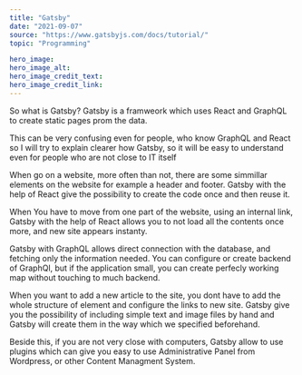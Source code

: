 ---
title: "Gatsby"
date: "2021-09-07"
source: "https://www.gatsbyjs.com/docs/tutorial/"
topic: "Programming"

hero_image: 
hero_image_alt: 
hero_image_credit_text: 
hero_image_credit_link: 
---

So what is Gatsby? Gatsby is a framweork which uses 
React and GraphQL to create static pages prom the data.

This can be very confusing even for people, who know GraphQL
and React so I will try to explain clearer how Gatsby, so it will be
easy to understand even for people who are not close to IT itself

When go on a website, more often than not, there are some simmillar
elements on the website for example a header and footer. Gatsby 
with the help of React give the possibility to create the code once
and then reuse it.

When You have to move from one part of the website, using an internal link,
Gatsby with the help of React allows you to not load all the contents 
once more, and new site appears instanty.

Gatsby with GraphQL allows direct connection with the database, and fetching
only the information needed. You can configure or create backend of 
GraphQl, but if the application small, you can create perfecly working
map without touching to much backend. 

When you want to add a new article to the site, you dont have to 
add the whole structure of element and configure the links to new site.
Gatsby give you the possibility of including simple text and image files by hand
and Gatsby will create them in the way which we specified beforehand.

Beside this, if you are not very close with computers, Gatsby allow to 
use plugins which can give you easy to use Administrative Panel from Wordpress,
or other Content Managment System.